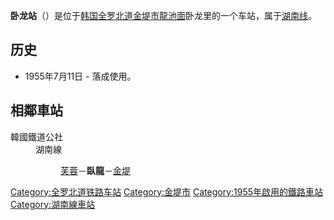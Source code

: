 {{朝鮮半島車站資訊
|公司色 = #0066b3
|文字色 = 
|站名 = 卧龙站<br />{{lang|en|Waryong}}
|圖片 =
|pxl = 
|圖片說明 =
|所屬路線 = [[湖南线|湖南线]]
|車站編號 = 
|前一站 = [[芙蓉站_(韓國)|芙蓉]]
|前一站距離 = 3.2
|後一站距離 = 7.1
|後一站 = [[金堤站|金堤]]
|距離 = 98.5
|起點站 = [[大田操车场|大田操车场]]
|諺文 = 와룡역
|朝鮮漢字 = 臥龍驛
|文觀部式 =Waryong-yeok 
|馬-賴式 = Waryong-yŏk
|副站名 = 
|停站路線數 = 
|所屬公司 = [[韩国铁道公社|韩国铁道公社]]
|所在地 =[[全罗北道|全罗北道]][[金堤市|金堤市]][[龍池面|龍池面]]卧龙里127-4
|車站構造 = 地面车站
|月台配置 = 
|啟用年月日 =1955年7月11日 
|廢站年月日 = 
|上下車人次 =
|統計年度 =
|轉車 = 
|備註 = 
|全寬備註 = 
}}

'''卧龙站'''（{{kor|諺=와룡역|漢=臥龍驛|羅=Waryong yeok|f=y}}）是位于[[韩国|韩国]][[全罗北道|全罗北道]][[金堤市|金堤市]][[龍池面|龍池面]]卧龙里的一个车站，属于[[湖南线|湖南线]]。

== 历史 ==
*1955年7月11日 - 落成使用。

== 相鄰車站 ==
;韓國鐵道公社
:湖南線
::[[芙蓉站_(韓國)|芙蓉]]－'''臥龍'''－[[金堤站|金堤]]

{{湖南线}}

[[Category:全罗北道铁路车站|Category:全罗北道铁路车站]]
[[Category:金堤市|Category:金堤市]]
[[Category:1955年啟用的鐵路車站|Category:1955年啟用的鐵路車站]]
[[Category:湖南線車站|Category:湖南線車站]]